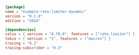 
```toml  title="rate-limiter-dynamic/Cargo.toml"
[package]
name = "example-rate-limiter-dynamic"
version = "0.1.0"
edition = "2024"

[dependencies]
salvo = { version = "0.78.0", features = ["rate-limiter"] }
tokio = { version = "1", features = ["macros"] }
tracing = "0.1"
tracing-subscriber = "0.3"
```
